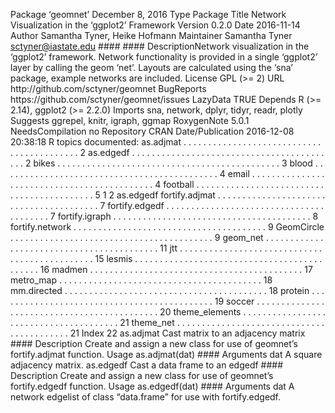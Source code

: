 Package ‘geomnet’
December 8, 2016
Type Package
Title Network Visualization in the 'ggplot2' Framework
Version 0.2.0
Date 2016-11-14
Author Samantha Tyner, Heike Hofmann
Maintainer Samantha Tyner <sctyner@iastate.edu>
#### #### DescriptionNetwork visualization in the 'ggplot2' framework. Network
functionality is provided in a single 'ggplot2' layer by calling the geom 'net'.
Layouts are calculated using the 'sna' package, example networks are included.
License GPL (>= 2)
URL http://github.com/sctyner/geomnet
BugReports https://github.com/sctyner/geomnet/issues
LazyData TRUE
Depends R (>= 2.14), ggplot2 (>= 2.2.0)
Imports sna, network, dplyr, tidyr, readr, plotly
Suggests ggrepel, knitr, igraph, ggmap
RoxygenNote 5.0.1
NeedsCompilation no
Repository CRAN
Date/Publication 2016-12-08 20:38:18
R topics documented:
as.adjmat . . . . . . . . . . . . . . . . . . . . . . . . . . . . . . . . . . . . . . . . . . 2
as.edgedf . . . . . . . . . . . . . . . . . . . . . . . . . . . . . . . . . . . . . . . . . . 2
bikes . . . . . . . . . . . . . . . . . . . . . . . . . . . . . . . . . . . . . . . . . . . . . 3
blood . . . . . . . . . . . . . . . . . . . . . . . . . . . . . . . . . . . . . . . . . . . . 4
email . . . . . . . . . . . . . . . . . . . . . . . . . . . . . . . . . . . . . . . . . . . . 4
football . . . . . . . . . . . . . . . . . . . . . . . . . . . . . . . . . . . . . . . . . . . 5
1
2 as.edgedf
fortify.adjmat . . . . . . . . . . . . . . . . . . . . . . . . . . . . . . . . . . . . . . . . 7
fortify.edgedf . . . . . . . . . . . . . . . . . . . . . . . . . . . . . . . . . . . . . . . . 7
fortify.igraph . . . . . . . . . . . . . . . . . . . . . . . . . . . . . . . . . . . . . . . . 8
fortify.network . . . . . . . . . . . . . . . . . . . . . . . . . . . . . . . . . . . . . . . 9
GeomCircle . . . . . . . . . . . . . . . . . . . . . . . . . . . . . . . . . . . . . . . . . 9
geom_net . . . . . . . . . . . . . . . . . . . . . . . . . . . . . . . . . . . . . . . . . . 11
jtt . . . . . . . . . . . . . . . . . . . . . . . . . . . . . . . . . . . . . . . . . . . . . . 15
lesmis . . . . . . . . . . . . . . . . . . . . . . . . . . . . . . . . . . . . . . . . . . . . 16
madmen . . . . . . . . . . . . . . . . . . . . . . . . . . . . . . . . . . . . . . . . . . . 17
metro_map . . . . . . . . . . . . . . . . . . . . . . . . . . . . . . . . . . . . . . . . . 18
mm.directed . . . . . . . . . . . . . . . . . . . . . . . . . . . . . . . . . . . . . . . . . 18
protein . . . . . . . . . . . . . . . . . . . . . . . . . . . . . . . . . . . . . . . . . . . . 19
soccer . . . . . . . . . . . . . . . . . . . . . . . . . . . . . . . . . . . . . . . . . . . . 20
theme_elements . . . . . . . . . . . . . . . . . . . . . . . . . . . . . . . . . . . . . . . 21
theme_net . . . . . . . . . . . . . . . . . . . . . . . . . . . . . . . . . . . . . . . . . . 21
Index 22
as.adjmat Cast matrix to an adjacency matrix
#### Description
Create and assign a new class for use of geomnet’s fortify.adjmat function.
Usage
as.adjmat(dat)
#### Arguments
dat A square adjacency matrix.
as.edgedf Cast a data frame to an edgedf
#### Description
Create and assign a new class for use of geomnet’s fortify.edgedf function.
Usage
as.edgedf(dat)
#### Arguments
dat A network edgelist of class "data.frame" for use with fortify.edgedf.
